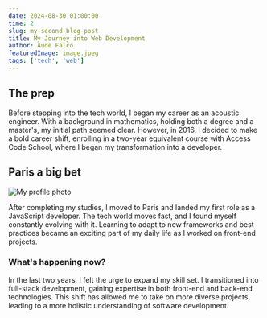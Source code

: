 ```yaml
---
date: 2024-08-30 01:00:00
time: 2
slug: my-second-blog-post
title: My Journey into Web Development
author: Aude Falco
featuredImage: image.jpeg
tags: ['tech', 'web']
---
```


## The prep

Before stepping into the tech world, I began my career as an acoustic engineer. With a background in mathematics, holding both a degree and a master's, my initial path seemed clear. However, in 2016, I decided to make a bold career shift, enrolling in a two-year equivalent course with Access Code School, where I began my transformation into a developer.

## Paris a big bet

![My profile photo](profile.jpeg)

After completing my studies, I moved to Paris and landed my first role as a JavaScript developer. The tech world moves fast, and I found myself constantly evolving with it. Learning to adapt to new frameworks and best practices became an exciting part of my daily life as I worked on front-end projects.

### What's happening now?

In the last two years, I felt the urge to expand my skill set. I transitioned into full-stack development, gaining expertise in both front-end and back-end technologies. This shift has allowed me to take on more diverse projects, leading to a more holistic understanding of software development.
